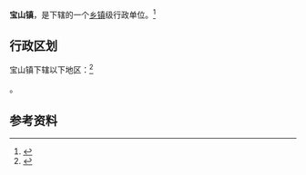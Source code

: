 {{中国乡级行政区|53/03/81/113/000}}

'''宝山镇'''，是{{PRC admin/fullname|53/03/81/113/000|3}}下辖的一个[[乡镇|乡镇]]级行政单位。<ref>{{PRC admin/ref sgc|{{PRC admin/parent|53/03/81/113/000}}}}</ref>

== 行政区划 ==

宝山镇下辖以下地区：<ref>{{PRC admin/ref sgc|53/03/81/113/000}}</ref>

{{PRC admin/children|53/03/81/113/000}}。

== 参考资料 ==

{{reflist}}

{{行政区划小作品}}
{{PRC admin/navcat|53/03/81/113/000}}